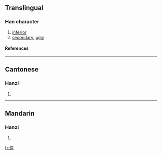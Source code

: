 ==Translingual==
===Han character===
{{Han char|rn=9|rad=人|as=06|sn=8|four=|canj=人手木 (OQD)}}
# [[inferior]]
# [[secondary]], [[ugly]]
====References====
{{Han ref|kx=0102.110|hdz=10149.010|uh=344D|ud=13389}}

----
==Cantonese==
===Hanzi===
{{yue-hanzi|jyut=|y=leui5}}
# {{defn|Cantonese}}

----
==Mandarin==
===Hanzi===
{{cmn-hanzi|pin=[[lěi]] (lei3), [[lèi]] (lei4)|wg=lei<sup>3</sup>, lei<sup>4</sup>}}
# {{defn|Mandarin}}

[[fr:㑍]]